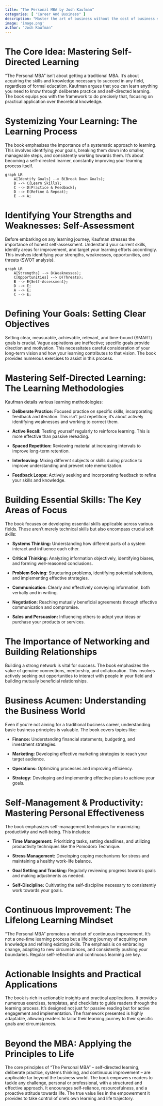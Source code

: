 ```yaml
---
title: "The Personal MBA by Josh Kaufman"
categories: [ "Career And Business" ]
description: "Master the art of business without the cost of business school"
image: 'image.png'
author: "Josh Kaufman"
---
```

# The Core Idea: Mastering Self-Directed Learning

"The Personal MBA" isn't about getting a traditional MBA.  It's about acquiring the skills and knowledge necessary to succeed in any field, regardless of formal education.  Kaufman argues that you can learn anything you need to know through deliberate practice and self-directed learning.  The book equips you with the framework to do precisely that, focusing on practical application over theoretical knowledge.

# Systemizing Your Learning: The Learning Process

The book emphasizes the importance of a systematic approach to learning.  This involves identifying your goals, breaking them down into smaller, manageable steps, and consistently working towards them.  It's about becoming a self-directed learner, constantly improving your learning process itself.

```mermaid
graph LR
    A[Identify Goals] --> B(Break Down Goals);
    B --> C{Learn Skills};
    C --> D[Practice & Feedback];
    D --> E(Refine & Repeat);
    E --> A;
```


# Identifying Your Strengths and Weaknesses: Self-Assessment

Before embarking on any learning journey, Kaufman stresses the importance of honest self-assessment.  Understand your current skills, identify areas for improvement, and target your learning efforts accordingly.  This involves identifying your strengths, weaknesses, opportunities, and threats (SWOT analysis).

```mermaid
graph LR
    A[Strengths] --> B(Weaknesses);
    C[Opportunities] --> D(Threats);
    B --> E{Self-Assessment};
    D --> E;
    A --> E;
    C --> E;
```


# Defining Your Goals: Setting Clear Objectives

Setting clear, measurable, achievable, relevant, and time-bound (SMART) goals is crucial.  Vague aspirations are ineffective; specific goals provide direction and motivation.  This necessitates careful consideration of your long-term vision and how your learning contributes to that vision.  The book provides numerous exercises to assist in this process.

# Mastering Self-Directed Learning: The Learning Methodologies

Kaufman details various learning methodologies:

* **Deliberate Practice:** Focused practice on specific skills, incorporating feedback and iteration.  This isn't just repetition; it's about actively identifying weaknesses and working to correct them.

* **Active Recall:** Testing yourself regularly to reinforce learning.  This is more effective than passive rereading.

* **Spaced Repetition:** Reviewing material at increasing intervals to improve long-term retention.

* **Interleaving:** Mixing different subjects or skills during practice to improve understanding and prevent rote memorization.

* **Feedback Loops:**  Actively seeking and incorporating feedback to refine your skills and knowledge.


# Building Essential Skills: The Key Areas of Focus

The book focuses on developing essential skills applicable across various fields. These aren't merely technical skills but also encompass crucial soft skills:

* **Systems Thinking:** Understanding how different parts of a system interact and influence each other.

* **Critical Thinking:**  Analyzing information objectively, identifying biases, and forming well-reasoned conclusions.

* **Problem Solving:**  Structuring problems, identifying potential solutions, and implementing effective strategies.

* **Communication:**  Clearly and effectively conveying information, both verbally and in writing.

* **Negotiation:**  Reaching mutually beneficial agreements through effective communication and compromise.

* **Sales and Persuasion:**  Influencing others to adopt your ideas or purchase your products or services.


# The Importance of Networking and Building Relationships

Building a strong network is vital for success.  The book emphasizes the value of genuine connections, mentorship, and collaboration.  This involves actively seeking out opportunities to interact with people in your field and building mutually beneficial relationships.

# Business Acumen: Understanding the Business World

Even if you're not aiming for a traditional business career, understanding basic business principles is valuable.  The book covers topics like:

* **Finance:**  Understanding financial statements, budgeting, and investment strategies.

* **Marketing:**  Developing effective marketing strategies to reach your target audience.

* **Operations:**  Optimizing processes and improving efficiency.

* **Strategy:**  Developing and implementing effective plans to achieve your goals.

# Self-Management & Productivity: Mastering Personal Effectiveness

The book emphasizes self-management techniques for maximizing productivity and well-being.  This includes:

* **Time Management:**  Prioritizing tasks, setting deadlines, and utilizing productivity techniques like the Pomodoro Technique.

* **Stress Management:**  Developing coping mechanisms for stress and maintaining a healthy work-life balance.

* **Goal Setting and Tracking:**  Regularly reviewing progress towards goals and making adjustments as needed.

* **Self-Discipline:**  Cultivating the self-discipline necessary to consistently work towards your goals.


# Continuous Improvement: The Lifelong Learning Mindset

"The Personal MBA" promotes a mindset of continuous improvement.  It's not a one-time learning process but a lifelong journey of acquiring new knowledge and refining existing skills.  The emphasis is on embracing change, adapting to new circumstances, and consistently pushing your boundaries.  Regular self-reflection and continuous learning are key.

# Actionable Insights and Practical Applications

The book is rich in actionable insights and practical applications. It provides numerous exercises, templates, and checklists to guide readers through the learning process.  It's designed not just for passive reading but for active engagement and implementation.  The framework presented is highly adaptable, allowing readers to tailor their learning journey to their specific goals and circumstances.


#  Beyond the MBA:  Applying the Principles to Life

The core principles of "The Personal MBA" – self-directed learning, deliberate practice, systems thinking, and continuous improvement – are applicable far beyond the business world.  The book empowers readers to tackle any challenge, personal or professional, with a structured and effective approach.  It encourages self-reliance, resourcefulness, and a proactive attitude towards life.  The true value lies in the empowerment it provides to take control of one's own learning and life trajectory.

